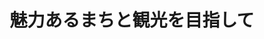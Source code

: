 ﻿---
title: "魅力あるまちと観光を目指して"
category: "環境・社会理工学院"
vol: 65
interviewee: "十代田 朗"
url: "http://www.sun.mei.titech.ac.jp/index.html"
tags: ["環境","人間","光","都市","歴史"]
pdf: "65-5-soshiroda.pdf"
career: ""
preface: "都市や地域は少なからず観光地としての側面を 持っている。また、人間活動においても日常と違 う旅は、私たちに潤いや明日への活力を与える重 要な時間だ。このように、社会が空間と人間活動 によって構成されると考えたとき、社会を研究す る上で観光は重要な切り口となる。 十代田研究室ではこのような観点から、観光と まちづくりについて研究を行っている。そこで、 初めにまちづくりを取り巻く環境の変化を、次に 実際の観光とまちづくりの取り組みを、最後に観 光に関する歴史的研究について紹介しよう。"
---
